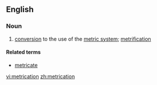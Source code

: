 ==English==

===Noun===
{{en-noun}}

# [[conversion]] to the use of the [[metric system]]; [[metrification]]

====Related terms====
*[[metricate]]

[[vi:metrication]]
[[zh:metrication]]